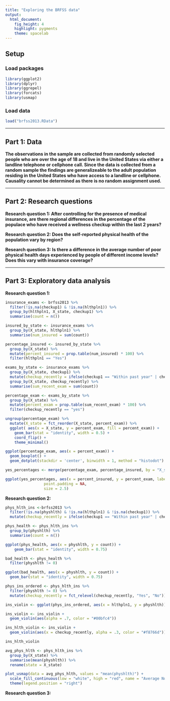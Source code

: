 ```yaml
---
title: "Exploring the BRFSS data"
output: 
  html_document: 
    fig_height: 4
    highlight: pygments
    theme: spacelab
---
```

## Setup

### Load packages

```r
library(ggplot2)
library(dplyr)
library(ggrepel)
library(forcats)
library(usmap)
```

### Load data

```r
load("brfss2013.RData")
```


* * *

## Part 1: Data
**The observations in the sample are collected from randomly selected people who are over the age of 18 and live in the United States via either a landline telephone or cellphone call. Since the data is collected from a random sample the findings are generalizeable to the adult population residing in the United States who have access to a landline or cellphone. Causality cannot be determined as there is no random assignment used.**


* * *

## Part 2: Research questions

**Research question 1: After controlling for the presence of medical insurance, are there regional differences in the percentage of the populace who have received a wellness checkup within the last 2 years?** 

**Research question 2: Does the self-reported physical health of the population vary by region?**

**Research question 3: Is there a difference in the average number of poor physical health days experienced by people of different income levels? Does this vary with insurance coverage?**


* * *

## Part 3: Exploratory data analysis


**Research question 1:**

```r
insurance_exams <- brfss2013 %>%
  filter(!is.na(checkup1) & !is.na(hlthpln1)) %>%
  group_by(hlthpln1, X_state, checkup1) %>%
  summarise(count = n())

insured_by_state <- insurance_exams %>% 
  group_by(X_state, hlthpln1) %>%
  summarise(num_insured = sum(count))

percentage_insured <- insured_by_state %>%
  group_by(X_state) %>%
  mutate(percent_insured = prop.table(num_insured) * 100) %>%
  filter(hlthpln1 == "Yes")

exams_by_state <- insurance_exams %>%
  group_by(X_state, checkup1) %>%
  mutate(checkup_recently = ifelse(checkup1 == "Within past year" | checkup1 == "Within past 2 years", "yes", "no")) %>%
  group_by(X_state, checkup_recently) %>%
  summarise(sum_recent_exam = sum(count))

percentage_exam <- exams_by_state %>%
  group_by(X_state) %>%
  mutate(percent_exam = prop.table(sum_recent_exam) * 100) %>%
  filter(checkup_recently == "yes")

ungroup(percentage_exam) %>%
  mutate(X_state = fct_reorder(X_state, percent_exam)) %>%
  ggplot( aes(x = X_state, y = percent_exam, fill = percent_exam)) + 
    geom_bar(stat = "identity", width = 0.5) + 
    coord_flip() +
    theme_minimal()

ggplot(percentage_exam, aes(x = percent_exam)) +
  geom_boxplot() +
  geom_dotplot(stackdir = 'center', binwidth = 1, method = "histodot")

yes_percentages <- merge(percentage_exam, percentage_insured, by = "X_state")

ggplot(yes_percentages, aes(x = percent_insured, y = percent_exam, label = X_state)) + geom_point(color = "green") + geom_text_repel(aes(label = X_state),
                 point.padding = NA,
                 size = 2.5)

```



**Research question 2:**

```r
phys_hlth_ins <-brfss2013 %>%
  filter(!is.na(physhlth) & !is.na(hlthpln1) & !is.na(checkup1)) %>%
  mutate(checkup_recently = ifelse(checkup1 == "Within past year" | checkup1 == "Within past 2 years", "Yes", "No"))

phys_health <- phys_hlth_ins %>%
  group_by(physhlth) %>%
  summarise(count = n())

ggplot(phys_health, aes(x = physhlth, y = count)) + 
    geom_bar(stat = "identity", width = 0.75) 

bad_health <- phys_health %>%
  filter(physhlth != 0)

ggplot(bad_health, aes(x = physhlth, y = count)) +
  geom_bar(stat = "identity", width = 0.75)

phys_ins_ordered <- phys_hlth_ins %>% 
  filter(physhlth != 0) %>%
  mutate(checkup_recently = fct_relevel(checkup_recently, "Yes", "No"))

ins_violin <- ggplot(phys_ins_ordered, aes(x = hlthpln1, y = physhlth)) 

ins_violin <- ins_violin +
  geom_violin(aes(alpha = .7, color = "#00bfc4"))

ins_hlth_violin <- ins_violin + 
  geom_violin(aes(x = checkup_recently, alpha = .3, color = "#f8766d"))

ins_hlth_violin

avg_phys_hlth <- phys_hlth_ins %>%
  group_by(X_state) %>%
  summarise(mean(physhlth)) %>%
  rename(state = X_state)

plot_usmap(data = avg_phys_hlth, values = "mean(physhlth)") +
  scale_fill_continuous(low = "white", high = "red", name = "Average Number of Poor Physical Health Days") +
  theme(legend.position = "right")
```



**Research question 3:**

```r

```


